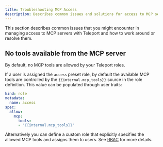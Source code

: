 ```yaml
---
title: Troubleshooting MCP Access
description: Describes common issues and solutions for access to MCP servers protected by Teleport.
---
```


This section describes common issues that you might encounter in managing access
to MCP servers with Teleport and how to work around or resolve them.

## No tools available from the MCP server

By default, no MCP tools are allowed by your Teleport roles.

If a user is assigned the `access` preset role, by default the available MCP
tools are controlled by the `{{internal.mcp_tools}}` source in the role
definition. This value can be populated through user traits:

```yaml
kind: role
metadata:
  name: access
spec:
  allow:
    mcp:
      tools:
      - "{{internal.mcp_tools}}"
```

Alternatively you can define a custom role that explicitly specifies the allowed
MCP tools and assigns them to users. See [RBAC](./rbac.mdx) for more details.

